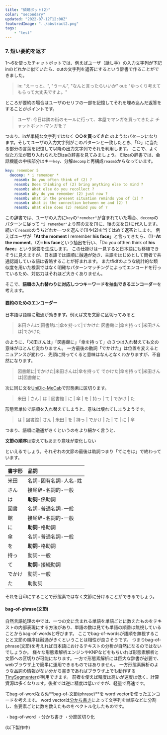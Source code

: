 ```yaml
---
title: "傾聴ボット(2)"
color: "secondary"
updated: "2022-07-12T12:00Z"
featuredImage: "../abstract2.png"
tags: 
    - "test"
---
```



### 7. 短い要約を返す

1〜6を使ったチャットボットでは、例えばユーザ（話し手）の入力文字列が下記inのどれかに似ていたら、outの文字列を返答にするという辞書で作ることができました。

> in: "えーっと、", "うーん", "なんと言ったらいいか"
> out: "ゆっくり考えてもらって大丈夫ですよ。"

ところが要約の場合はユーザのセリフの一部を記憶してそれを埋め込んだ返答をすることがポイントです。

> ユーザ: 今日は隣の街のモールに行って、本屋でマンガを買ってきたよ
> チャットボット:マンガを？

つまり、inが単純な文字列ではなく **○○を買ってきた** のようなパターンになります。そしてユーザの入力文字列がこのパターンと一致したとき、「○」に当たる部分の言葉を記憶して以降の出力文字列でそれを利用します。
ここで、よく似た方法が取り入れられたElizaの辞書を見てみましょう。
Elizaの辞書では、会話機能の中核部分はキー`key`、分解`decomp`と再構成`reasmb`からなっています。

```yaml
key: remember 5
  decomp: * i remember *
    reasmb: Do you often think of (2) ?
    reasmb: Does thinking of (2) bring anything else to mind ?
    reasmb: What else do you recollect ?
    reasmb: Why do you remember (2) just now ?
    reasmb: What in the present situation reminds you of (2) ?
    reasmb: What is the connection between me and (2) ?
    reasmb: What else does (2) remind you of ?
```

この辞書では、ユーザの入力に`key`の`"remeber"`が含まれていた場合、`decomp`のパターンに従って `"i remember"`より前の文を(1)に、後の文を(2)に代入します。
続いて`reasmb`のうちどれか一つを選んで(1)や(2)を当てはめて返答とします。
例えばユーザが「**At the moment** I remember **his face**」と言ってきたら、(1)=**At the moment**、(2)=**his face**という抽出を行い、「Do you ofthen think of **his face**」という返答を生成します。
この仕掛けは一見すると日本語にも移植できそうに見えますが、日本語では語順に融通が効き、主語をはじめとして両者で共通認識している語は省略することが好まれます。
またtfidfのような統計的な類似度を用いた検索ではなく明確なパターンマッチングによってエンコードを行っているため、対応力はそれほど大きくありません。

そこで、**語順の入れ替わりに対応しつつキーワードを抽出できるエンコーダー**を考えます。

#### 要約のためのエンコーダー

日本語は語順に融通が効きます。例えば文を文節に区切ってみると

> 米田さんは|図書館に|傘を持って|でかけた
> 図書館に|傘を持って|米田さんは|でかけた

のように、「米田さんは」「図書館に」「傘を持って」の３つは入れ替えても文の意味がほとんど変わりません。
一方最後の動詞「でかけた」は位置を変えるとニュアンスが変わり、先頭に持ってくると意味はなんとなくわかりますが、不自然になります。

> 図書館に|でかけた|米田さんは|傘を持って
> でかけた|傘を持って|米田さんは|図書館に

次に同じ文を[UniDic-MeCab](http://www4414uj.sakura.ne.jp/Yasanichi1/unicheck/)で形態素に区切ります。

> 米田 | さん | は | 図書館 | に | 傘 | を | 持っ | て | でかけ | た

形態素単位で語順を入れ替えてしまうと、意味は壊れてしまうようです。

> は | 図書館 | さん | 米田 | を | 持っ | でかけ | た | て | に | 傘

つまり、語順に融通がきくというのをより細かく言うと、

**文節の順序**は変えてもあまり意味が変化しない

といえるでしょう。それぞれの文節の最後は助詞つまり「てにをは」で終わっています。

| 書字形 | 品詞	|
| :--    | :-- |
| 米田 | 名詞-固有名詞-人名-姓 |
| さん | 接尾辞-名詞的-一般 |
| は   | **助詞**-係助詞 |
| 図書 | 名詞-普通名詞-一般 |
| 館   | 接尾辞-名詞的-一般	|
| に   | **助詞**-格助詞 |
| 傘   | 名詞-普通名詞-一般 |
| を   | **助詞**-格助詞 |
| 持っ | 動詞-一般 |
| て   | **助詞**-接続助詞 |
| でかけ | 動詞-一般 |
| た     | 助動詞 |

それを目印にすることで形態素ではなく文節に分けることができるでしょう。

#### bag-of-phrase(文節)

自然言語処理の中では、一つの文に含まれる単語を単語ごとに数えたものをテキストの内部表現にする方法があり、単語の数は見ても単語の順番は無視していることからbag-of-wordsと呼びます。
ここでbag-of-wordsが語順を無視することと文節の順序は融通がきくということは相性が良さそうです。
つまりbag-of-phrase(文節)を考えれば日本語におけるテキストの分析が自然になるのではないでしょうか。
様々な形態素解析エンジンやKNPなどをもちいれば形態素解析と文節への区切りが可能になります。一方で形態素解析には巨大な辞書が必要で、webブラウザ上で簡単に運用できるものではありません。
一方形態素解析のような品詞の情報がない分かち書きであればブラウザ上でも動作する[TinySegmenter](http://chasen.org/~taku/software/TinySegmenter/)が利用できます。
前者を使えば精度は高いが速度は低く、計算資源は多くなります。後者では逆に精度は低いですが、軽量で高速です。

てbag-of-wordならぬ**bag-of-文節(phrase)**を
word vectorを使ったエンコードを考えます。
word vectorは[分かち書き](http://chasen.org/~taku/software/TinySegmenter/)によって文字列を単語などに分割し、各要素ごとに数を数えたものをベクトル化したものです。

・bag-of-word
・分かち書き
・分節区切り化


(以下製作中)
